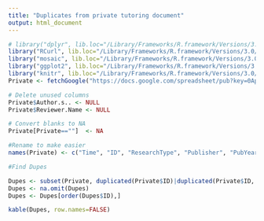 ```yaml
---
title: "Duplicates from private tutoring document"
output: html_document
---
```




```r
# library("dplyr", lib.loc="/Library/Frameworks/R.framework/Versions/3.0/Resources/library")
library("RCurl", lib.loc="/Library/Frameworks/R.framework/Versions/3.0/Resources/library")
library("mosaic", lib.loc="/Library/Frameworks/R.framework/Versions/3.0/Resources/library")
library("ggplot2", lib.loc="/Library/Frameworks/R.framework/Versions/3.0/Resources/library")
library("knitr", lib.loc="/Library/Frameworks/R.framework/Versions/3.0/Resources/library")
Private <- fetchGoogle("https://docs.google.com/spreadsheet/pub?key=0ApPsU6wycRKhdC14cnZXb3k0T0pKek5pbFpibFJUekE&output=csv")

# Delete unused columns
Private$Author.s.. <- NULL
Private$Reviewer.Name <- NULL

# Convert blanks to NA
Private[Private==""]  <- NA 

#Rename to make easier
names(Private) <- c("Time", "ID", "ResearchType", "Publisher", "PubYear", "PubLang", "Country", "Region","EdLevel","ResearchApproach","ResearchMethods","Theory","Framed","WhatTaught","WhereOccur","DoesCharge","ClassSize","OperationSize","WhyTaking","Reviewer","PubType","WhoProvides","HowViewed","AddDetails","WhatData","Stakeholders","EquityDefine","WasData")

#Find Dupes

Dupes <- subset(Private, duplicated(Private$ID)|duplicated(Private$ID, fromLast=TRUE), select=c(ID, Reviewer, Publisher, PubLang))
Dupes <- na.omit(Dupes)
Dupes <- Dupes[order(Dupes$ID),]

kable(Dupes, row.names=FALSE)
```


